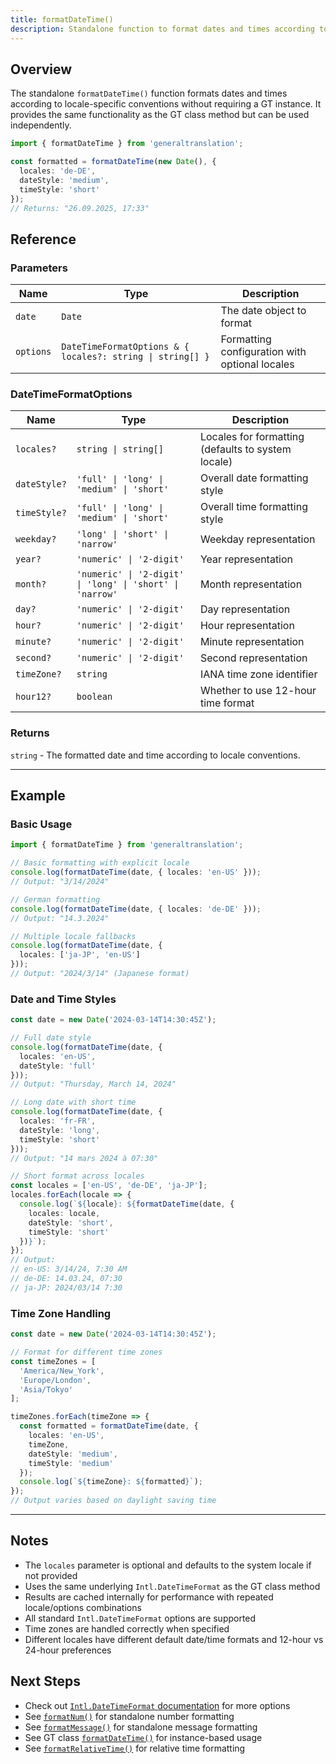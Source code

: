 ```yaml
---
title: formatDateTime()
description: Standalone function to format dates and times according to locale conventions
---
```


## Overview

The standalone `formatDateTime()` function formats dates and times according to locale-specific conventions without requiring a GT instance.
It provides the same functionality as the GT class method but can be used independently.

```typescript
import { formatDateTime } from 'generaltranslation';

const formatted = formatDateTime(new Date(), {
  locales: 'de-DE',
  dateStyle: 'medium',
  timeStyle: 'short'
});
// Returns: "26.09.2025, 17:33"
```

## Reference

### Parameters

| Name | Type | Description |
|------|------|-------------|
| `date` | `Date` | The date object to format |
| `options` | `DateTimeFormatOptions & { locales?: string \| string[] }` | Formatting configuration with optional locales |

### DateTimeFormatOptions

| Name | Type | Description |
|------|------|-------------|
| `locales?` | `string \| string[]` | Locales for formatting (defaults to system locale) |
| `dateStyle?` | `'full' \| 'long' \| 'medium' \| 'short'` | Overall date formatting style |
| `timeStyle?` | `'full' \| 'long' \| 'medium' \| 'short'` | Overall time formatting style |
| `weekday?` | `'long' \| 'short' \| 'narrow'` | Weekday representation |
| `year?` | `'numeric' \| '2-digit'` | Year representation |
| `month?` | `'numeric' \| '2-digit' \| 'long' \| 'short' \| 'narrow'` | Month representation |
| `day?` | `'numeric' \| '2-digit'` | Day representation |
| `hour?` | `'numeric' \| '2-digit'` | Hour representation |
| `minute?` | `'numeric' \| '2-digit'` | Minute representation |
| `second?` | `'numeric' \| '2-digit'` | Second representation |
| `timeZone?` | `string` | IANA time zone identifier |
| `hour12?` | `boolean` | Whether to use 12-hour time format |

### Returns

`string` - The formatted date and time according to locale conventions.

---

## Example

### Basic Usage

```typescript copy
import { formatDateTime } from 'generaltranslation';

// Basic formatting with explicit locale
console.log(formatDateTime(date, { locales: 'en-US' }));
// Output: "3/14/2024"

// German formatting
console.log(formatDateTime(date, { locales: 'de-DE' }));
// Output: "14.3.2024"

// Multiple locale fallbacks
console.log(formatDateTime(date, { 
  locales: ['ja-JP', 'en-US'] 
}));
// Output: "2024/3/14" (Japanese format)
```

### Date and Time Styles

```typescript copy
const date = new Date('2024-03-14T14:30:45Z');

// Full date style
console.log(formatDateTime(date, {
  locales: 'en-US',
  dateStyle: 'full'
}));
// Output: "Thursday, March 14, 2024"

// Long date with short time
console.log(formatDateTime(date, {
  locales: 'fr-FR',
  dateStyle: 'long',
  timeStyle: 'short'
}));
// Output: "14 mars 2024 à 07:30"

// Short format across locales
const locales = ['en-US', 'de-DE', 'ja-JP'];
locales.forEach(locale => {
  console.log(`${locale}: ${formatDateTime(date, {
    locales: locale,
    dateStyle: 'short',
    timeStyle: 'short'
  })}`);
});
// Output:
// en-US: 3/14/24, 7:30 AM
// de-DE: 14.03.24, 07:30
// ja-JP: 2024/03/14 7:30
```

### Time Zone Handling

```typescript copy
const date = new Date('2024-03-14T14:30:45Z');

// Format for different time zones
const timeZones = [
  'America/New_York',
  'Europe/London', 
  'Asia/Tokyo'
];

timeZones.forEach(timeZone => {
  const formatted = formatDateTime(date, {
    locales: 'en-US',
    timeZone,
    dateStyle: 'medium',
    timeStyle: 'medium'
  });
  console.log(`${timeZone}: ${formatted}`);
});
// Output varies based on daylight saving time
```

---

## Notes

* The `locales` parameter is optional and defaults to the system locale if not provided
* Uses the same underlying `Intl.DateTimeFormat` as the GT class method
* Results are cached internally for performance with repeated locale/options combinations
* All standard `Intl.DateTimeFormat` options are supported
* Time zones are handled correctly when specified
* Different locales have different default date/time formats and 12-hour vs 24-hour preferences

## Next Steps

* Check out [`Intl.DateTimeFormat` documentation](https://developer.mozilla.org/en-US/docs/Web/JavaScript/Reference/Global_Objects/Intl/DateTimeFormat) for more options
* See [`formatNum()`](/docs/core/functions/formatting/formatNum) for standalone number formatting
* See [`formatMessage()`](/docs/core/functions/formatting/formatMessage) for standalone message formatting
* See GT class [`formatDateTime()`](/docs/core/class/methods/formatting/formatDateTime) for instance-based usage
* See [`formatRelativeTime()`](/docs/core/functions/formatting/formatRelativeTime) for relative time formatting
